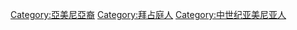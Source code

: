 [[Category:亞美尼亞裔|Category:亞美尼亞裔]]
[[Category:拜占庭人|Category:拜占庭人]]
[[Category:中世纪亚美尼亚人|Category:中世纪亚美尼亚人]]